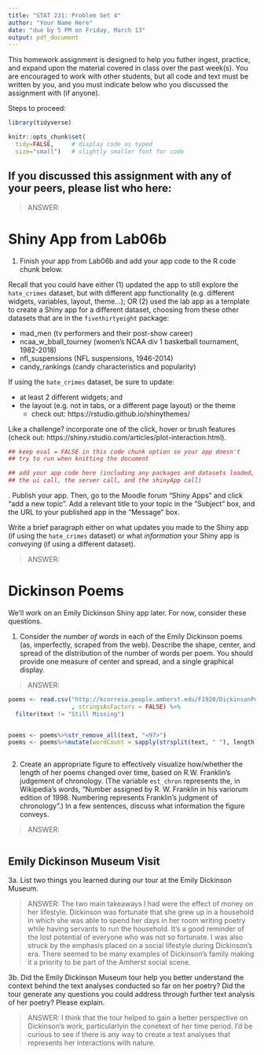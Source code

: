 ```yaml
---
title: "STAT 231: Problem Set 4"
author: "Your Name Here"
date: "due by 5 PM on Friday, March 13"
output: pdf_document
---
```


This homework assignment is designed to help you futher ingest, practice, and expand upon the material covered in class over the past week(s).  You are encouraged to work with other students, but all code and text must be written by you, and you must indicate below who you discussed the assignment with (if anyone).  

Steps to proceed:

\begin{enumerate}
\item In RStudio, go to File > Open Project, navigate to the folder with the course-content repo, select the course-content project (course-content.Rproj), and click "Open" 
\item Pull the course-content repo (e.g. using the blue-ish down arrow in the Git tab in upper right window)
\item Copy ps4.Rmd from the course repo to your repo (see page 6 of the GitHub Classroom Guide for Stat231 if needed)
\item Close out of the course repo project in RStudio
\item Open up your repo project in RStudio
\item In the ps4.Rmd file in YOUR repo, replace "YOUR NAME HERE" with your name
\item Add in your responses, committing and pushing to YOUR repo in appropriate places along the way
\item Run "Knit PDF" 
\item Upload the pdf to Gradescope
\end{enumerate}

```r
library(tidyverse)

knitr::opts_chunk$set(
  tidy=FALSE,     # display code as typed
  size="small")   # slightly smaller font for code
```


## If you discussed this assignment with any of your peers, please list who here:

> ANSWER:


\newpage
# Shiny App from Lab06b

1. Finish your app from Lab06b and add your app code to the R code chunk below.

Recall that you could have either (1) updated the app to still explore the `hate_crimes` dataset, but with different app functionality (e.g. different widgets, variables, layout, theme...); OR (2) used the lab app as a template to create a Shiny app for a different dataset, choosing from these other datasets that are in the `fivethirtyeight` package:

* mad_men (tv performers and their post-show career)
* ncaa_w_bball_tourney (women's NCAA div 1 basketball tournament, 1982-2018)
* nfl_suspensions (NFL suspensions, 1946-2014)
* candy_rankings (candy characteristics and popularity)

If using the `hate_crimes` dataset, be sure to update:

* at least 2 different widgets; and
* the layout (e.g. not in tabs, or a different page layout) or the theme
     + check out:  https://rstudio.github.io/shinythemes/
     
Like a challenge?  incorporate one of the click, hover or brush features (check out: https://shiny.rstudio.com/articles/plot-interaction.html).


```r
## keep eval = FALSE in this code chunk option so your app doesn't 
## try to run when knitting the document

## add your app code here (including any packages and datasets loaded,
## the ui call, the server call, and the shinyApp call)
```

      
\newpage
2. Publish your app.  Then, go to the Moodle forum "Shiny Apps" and click "add a new topic".  Add a relevant title to your topic in the "Subject" box, and the URL to your published app in the "Message" box.

Write a brief paragraph either on what updates you made to the Shiny app (if using the `hate_crimes` dataset) or what *information* your Shiny app is *conveying* (if using a different dataset).

> ANSWER: 

    


\newpage
# Dickinson Poems

We'll work on an Emily Dickinson Shiny app later.  For now, consider these questions.

1. Consider the *number of words* in each of the Emily Dickinson poems (as, imperfectly, scraped from the web).  Describe the shape, center, and spread of the distribution of the number of words per poem.  You should provide one measure of center and spread, and a single graphical display.  

> ANSWER: 

```r
poems <- read.csv("http://kcorreia.people.amherst.edu/F1920/DickinsonPoems.csv"
                  , stringsAsFactors = FALSE) %>%
  filter(text != "Still Missing") 


poems <- poems%>%str_remove_all(text, "<97>")
poems <- poems%>%mutate(wordCount = sapply(strsplit(text, " "), length))



```

2. Create an appropriate figure to effectively visualize how/whether the length of her poems changed over time, based on R.W. Franklin's judgement of chronology.  (The variable `est_chron` represents the, in Wikipedia's words, "Number assigned by R. W. Franklin in his variorum edition of 1998. Numbering represents Franklin's judgment of chronology".)  In a few sentences, discuss what information the figure conveys.

> ANSWER:  

```r

        
```


\newpage
## Emily Dickinson Museum Visit

3a. List two things you learned during our tour at the Emily Dickinson Museum. 

> ANSWER: The two main takeaways I had were the effect of money on her lifestyle. Dickinson was fortunate that she grew up in a household in which she was able to spend her days in her room writing poetry while having servants to run the household. It's a good reminder of the lost potential of everyone who was not so fortunate. I was also struck by the emphasis placed on a social lifestyle during Dickinson's era. There seemed to be many examples of Dickinson's family making it a priority to be part of the Amherst social scene. 

3b. Did the Emily Dickinson Museum tour help you better understand the context behind the text analyses conducted so far on her poetry?  Did the tour generate any questions you could address through further text analysis of her poetry? Please explain.

> ANSWER: I think that the tour helped to gain a better perspective on Dickinson's work, particularlyin the conetext of her time period. I'd be curious to see if there is any way to create a text analyses that represents her interactions with nature. 
